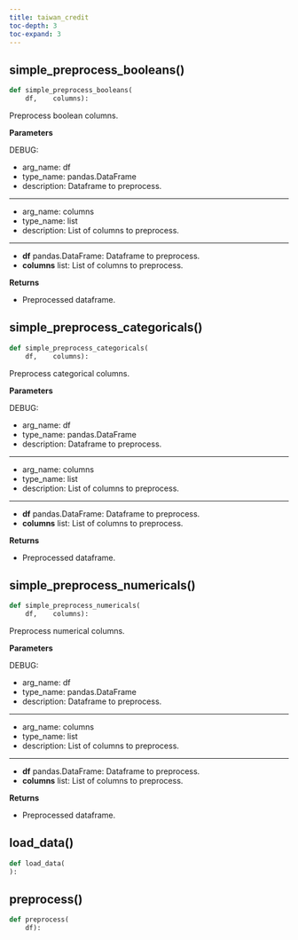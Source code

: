 ```yaml
---
title: taiwan_credit
toc-depth: 3
toc-expand: 3
---
```


## simple_preprocess_booleans[()]{.muted}

```python
def simple_preprocess_booleans(
    df,    columns):
```

Preprocess boolean columns.

**Parameters**

DEBUG:

- arg_name: df
- type_name: pandas.DataFrame
- description: Dataframe to preprocess.

______________________________________________________________________

- arg_name: columns
- type_name: list
- description: List of columns to preprocess.

______________________________________________________________________

- **df** pandas.DataFrame: Dataframe to preprocess.
- **columns** list: List of columns to preprocess.

**Returns**

- Preprocessed dataframe.

## simple_preprocess_categoricals[()]{.muted}

```python
def simple_preprocess_categoricals(
    df,    columns):
```

Preprocess categorical columns.

**Parameters**

DEBUG:

- arg_name: df
- type_name: pandas.DataFrame
- description: Dataframe to preprocess.

______________________________________________________________________

- arg_name: columns
- type_name: list
- description: List of columns to preprocess.

______________________________________________________________________

- **df** pandas.DataFrame: Dataframe to preprocess.
- **columns** list: List of columns to preprocess.

**Returns**

- Preprocessed dataframe.

## simple_preprocess_numericals[()]{.muted}

```python
def simple_preprocess_numericals(
    df,    columns):
```

Preprocess numerical columns.

**Parameters**

DEBUG:

- arg_name: df
- type_name: pandas.DataFrame
- description: Dataframe to preprocess.

______________________________________________________________________

- arg_name: columns
- type_name: list
- description: List of columns to preprocess.

______________________________________________________________________

- **df** pandas.DataFrame: Dataframe to preprocess.
- **columns** list: List of columns to preprocess.

**Returns**

- Preprocessed dataframe.

## load_data[()]{.muted}

```python
def load_data(
):
```

## preprocess[()]{.muted}

```python
def preprocess(
    df):
```
